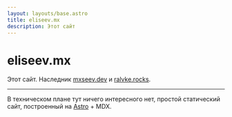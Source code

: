 ```yaml
---
layout: layouts/base.astro
title: eliseev.mx
description: Этот сайт
---
```


# eliseev.mx

Этот сайт. Наследник [mxseev.dev](https://github.com/mxseev/mxseev.dev) и [ralvke.rocks](https://github.com/mxseev/ralvke.rocks).

---

В техническом плане тут ничего интересного нет, простой статический сайт, построенный на [Astro](https://astro.build) + MDX.
